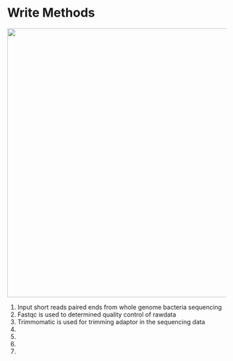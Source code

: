 # Write Methods

<img src="images/Method.png" width="620">

 1. Input short reads paired ends from whole genome bacteria sequencing 
 2. Fastqc is used to determined quality control of rawdata
 3. Trimmomatic is used for trimming adaptor in the sequencing data
 4.
 5.
 6.
 7. 
